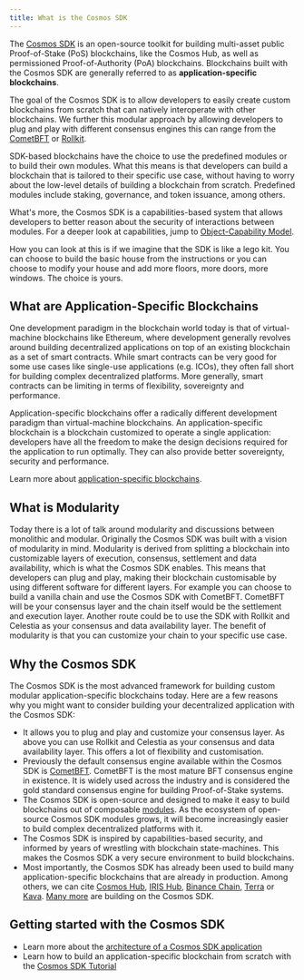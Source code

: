 ```yaml
---
title: What is the Cosmos SDK
---
```


The [Cosmos SDK](https://github.com/cosmos/cosmos-sdk) is an open-source toolkit for building multi-asset public Proof-of-Stake (PoS) <df value="blockchain">blockchains</df>, like the Cosmos Hub, as well as permissioned Proof-of-Authority (PoA) blockchains. Blockchains built with the Cosmos SDK are generally referred to as **application-specific blockchains**.

The goal of the Cosmos SDK is to allow developers to easily create custom blockchains from scratch that can natively interoperate with other blockchains.
We further this modular approach by allowing developers to plug and play with different consensus engines this can range from the [CometBFT](https://github.com/cometbft/cometbft) or [Rollkit](https://rollkit.dev/).

SDK-based blockchains have the choice to use the predefined modules or to build their own modules. What this means is that developers can build a blockchain that is tailored to their specific use case, without having to worry about the low-level details of building a blockchain from scratch. Predefined modules include staking, governance, and token issuance, among others.

What's more, the Cosmos SDK is a capabilities-based system that allows developers to better reason about the security of interactions between modules. For a deeper look at capabilities, jump to [Object-Capability Model](/docs/sdk/next/documentation/core-concepts/ocap).

How you can look at this is if we imagine that the SDK is like a lego kit. You can choose to build the basic house from the instructions or you can choose to modify your house and add more floors, more doors, more windows. The choice is yours.

## What are Application-Specific Blockchains

One development paradigm in the blockchain world today is that of virtual-machine blockchains like Ethereum, where development generally revolves around building decentralized applications on top of an existing blockchain as a set of smart contracts. While smart contracts can be very good for some use cases like single-use applications (e.g. ICOs), they often fall short for building complex decentralized platforms. More generally, smart contracts can be limiting in terms of flexibility, sovereignty and performance.

Application-specific blockchains offer a radically different development paradigm than virtual-machine blockchains. An application-specific blockchain is a blockchain customized to operate a single application: developers have all the freedom to make the design decisions required for the application to run optimally. They can also provide better sovereignty, security and performance.

Learn more about [application-specific blockchains](/docs/sdk/next/documentation/core-concepts/why-app-specific).

## What is Modularity

Today there is a lot of talk around modularity and discussions between monolithic and modular. Originally the Cosmos SDK was built with a vision of modularity in mind. Modularity is derived from splitting a blockchain into customizable layers of execution, consensus, settlement and data availability, which is what the Cosmos SDK enables. This means that developers can plug and play, making their blockchain customisable by using different software for different layers. For example you can choose to build a vanilla chain and use the Cosmos SDK with CometBFT. CometBFT will be your consensus layer and the chain itself would be the settlement and execution layer. Another route could be to use the SDK with Rollkit and Celestia as your consensus and data availability layer. The benefit of modularity is that you can customize your chain to your specific use case.

## Why the Cosmos SDK

The Cosmos SDK is the most advanced framework for building custom modular application-specific blockchains today. Here are a few reasons why you might want to consider building your decentralized application with the Cosmos SDK:

* It allows you to plug and play and customize your consensus layer. As above you can use Rollkit and Celestia as your consensus and data availability layer. This offers a lot of flexibility and customisation.
* Previously the default consensus engine available within the Cosmos SDK is [CometBFT](https://github.com/cometbft/cometbft). CometBFT is the most mature BFT consensus engine in existence. It is widely used across the industry and is considered the gold standard consensus engine for building Proof-of-Stake systems.
* The Cosmos SDK is open-source and designed to make it easy to build blockchains out of composable [modules](/docs/sdk/next/documentation/module-system). As the ecosystem of open-source Cosmos SDK modules grows, it will become increasingly easier to build complex decentralized platforms with it.
* The Cosmos SDK is inspired by capabilities-based security, and informed by years of wrestling with blockchain state-machines. This makes the Cosmos SDK a very secure environment to build blockchains.
* Most importantly, the Cosmos SDK has already been used to build many application-specific blockchains that are already in production. Among others, we can cite [Cosmos Hub](https://hub.cosmos.network), [IRIS Hub](https://irisnet.org), [Binance Chain](https://docs.binance.org/), [Terra](https://terra.money/) or [Kava](https://www.kava.io/). [Many more](https://cosmos.network/ecosystem) are building on the Cosmos SDK.

## Getting started with the Cosmos SDK

* Learn more about the [architecture of a Cosmos SDK application](/docs/sdk/next/documentation/core-concepts/sdk-app-architecture)
* Learn how to build an application-specific blockchain from scratch with the [Cosmos SDK Tutorial](https://cosmos.network/docs/tutorial)

